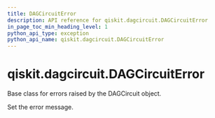 ```yaml
---
title: DAGCircuitError
description: API reference for qiskit.dagcircuit.DAGCircuitError
in_page_toc_min_heading_level: 1
python_api_type: exception
python_api_name: qiskit.dagcircuit.DAGCircuitError
---
```


# qiskit.dagcircuit.DAGCircuitError

<Class id="qiskit.dagcircuit.DAGCircuitError" name="DAGCircuitError" isDedicatedPage={true} github="https://github.com/qiskit/qiskit/tree/stable/0.19/qiskit/dagcircuit/exceptions.py" signature="DAGCircuitError(*msg)">
  Base class for errors raised by the DAGCircuit object.

  Set the error message.
</Class>


